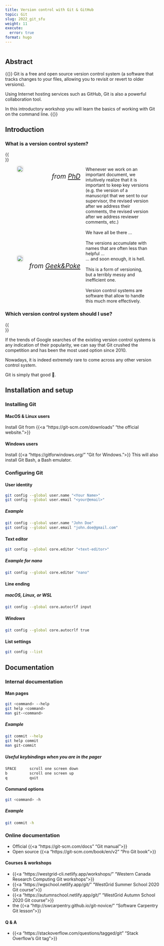 ```yaml
---
title: Version control with Git & GitHub
topic: Git
slug: 2022_git_sfu
weight: 11
execute:
  error: true
format: hugo
---
```


```r

```

## Abstract

{{<def>}}
Git is a free and open source version control system (a software that tracks changes to your files, allowing you to revisit or revert to older versions).

Using Internet hosting services such as GitHub, Git is also a powerful collaboration tool.

In this introductory workshop you will learn the basics of working with Git on the command line.
{{</def>}}

## Introduction

### What is a version control system?
{{<br size="4">}}

```{=html}
<figure style="display: table;">
  <div class="row">
	<div style="width: 48%; float: left;">
	  <img src="https://phdcomics.com/comics/archive/phd101212s.gif" style="box-shadow: 0px 0px 6px rgba(0,0,0,0.3); border-radius: 3px;">
      <div align="right" style="font-size: 1.3rem; line-height: 2rem">
	    <figcaption>
	      <em>
		    from <a href="http://phdcomics.com/" target="_blank">PhD</a>
	      </em>
	    </figcaption>
      </div>
	</div>
	<div style="width: 4%; float: left;">
      <br>
	</div>
	<div style="width: 48%; float: left;">
Whenever we work on an important document, we intuitively realize that it is important to keep key versions (e.g. the version of a manuscript that we sent to our supervisor, the revised version after we address their comments, the revised version after we address reviewer comments, etc.)<br><br>
We have all be there ...<br><br>
The versions accumulate with names that are often less than helpful ...
	</div>
  </div>
  <div class="row">
    <br>
    <br>
  </div>
  <div class="row">
	<div style="width: 48%; float: left;">
	  <img src="/img/git/git_img/vc.jpg" style="box-shadow: 0px 0px 6px rgba(0,0,0,0.3); border-radius: 3px;">
      <div align="right" style="font-size: 1.3rem; line-height: 2rem">
	    <figcaption>
	      <em>
            from <a href="http://geek-and-poke.com/" target="_blank">Geek&Poke</a>
	      </em>
	    </figcaption>
      </div>
    </div>
	<div style="width: 4%; float: left;">
      <br>
	</div>
	<div style="width: 48%; float: left;">
... and soon enough, it is hell.<br><br>
This is a form of versioning, but a terribly messy and inefficient one.<br><br>
Version control systems are software that allow to handle this much more effectively.
	</div>
  </div>
</figure>
```

### Which version control system should I use?
{{<br size="4">}}

If the trends of Google searches of the existing version control systems is any indication of their popularity, we can say that Git crushed the competition and has been the most used option since 2010.

<script type="text/javascript" src="https://ssl.gstatic.com/trends_nrtr/3045_RC01/embed_loader.js"></script> <script type="text/javascript"> trends.embed.renderExploreWidget("TIMESERIES", {"comparisonItem":[{"keyword":"/m/05vqwg","geo":"","time":"2004-01-01 2022-10-03"},{"keyword":"/m/08441_","geo":"","time":"2004-01-01 2022-10-03"},{"keyword":"/m/012ct9","geo":"","time":"2004-01-01 2022-10-03"},{"keyword":"/m/09d6g","geo":"","time":"2004-01-01 2022-10-03"}],"category":0,"property":""}, {"exploreQuery":"date=all&q=%2Fm%2F05vqwg,%2Fm%2F08441_,%2Fm%2F012ct9,%2Fm%2F09d6g","guestPath":"https://trends.google.com:443/trends/embed/"}); </script>

Nowadays, it is indeed extremely rare to come across any other version control system.

Git is simply that good 🙂.

## Installation and setup

### Installing Git

#### MacOS & Linux users

Install Git from {{<a "https://git-scm.com/downloads" "the official website.">}}

#### Windows users

Install {{<a "https://gitforwindows.org/" "Git for Windows.">}} This will also install Git Bash, a Bash emulator.

### Configuring Git

#### User identity

```sh
git config --global user.name "<Your Name>"
git config --global user.email "<your@email>"
```

##### Example

```sh
git config --global user.name "John Doe"
git config --global user.email "john.doe@gmail.com"
```

#### Text editor

```sh
git config --global core.editor "<text-editor>"
```

##### Example for nano

```sh
git config --global core.editor "nano"
```

#### Line ending

##### macOS, Linux, or WSL

```sh
git config --global core.autocrlf input
```

##### Windows

```sh
git config --global core.autocrlf true
```

#### List settings

```sh
git config --list
```

## Documentation

### Internal documentation

#### Man pages

```sh
git <command> --help
git help <command>
man git-<command>
```

##### Example

```sh
git commit --help
git help commit
man git-commit
```

##### Useful keybindings when you are in the pager

```sh
SPACE      scroll one screen down
b          scroll one screen up
q          quit
```

#### Command options

```sh
git <command> -h
```

##### Example

```sh
git commit -h
```

### Online documentation

- Official {{<a "https://git-scm.com/docs" "Git manual">}}
- Open source {{<a "https://git-scm.com/book/en/v2" "Pro Git book">}}

#### Courses & workshops

- {{<a "https://westgrid-cli.netlify.app/workshops/" "Western Canada Research Computing Git workshops">}}
- {{<a "https://wgschool.netlify.app/git/" "WestGrid Summer School 2020 Git course">}}
- {{<a "https://autumnschool.netlify.app/git/" "WestGrid Autumn School 2020 Git course">}}
- the {{<a "http://swcarpentry.github.io/git-novice/" "Software Carpentry Git lesson">}}

#### Q & A

- {{<a "https://stackoverflow.com/questions/tagged/git" "Stack Overflow's Git tag">}}

